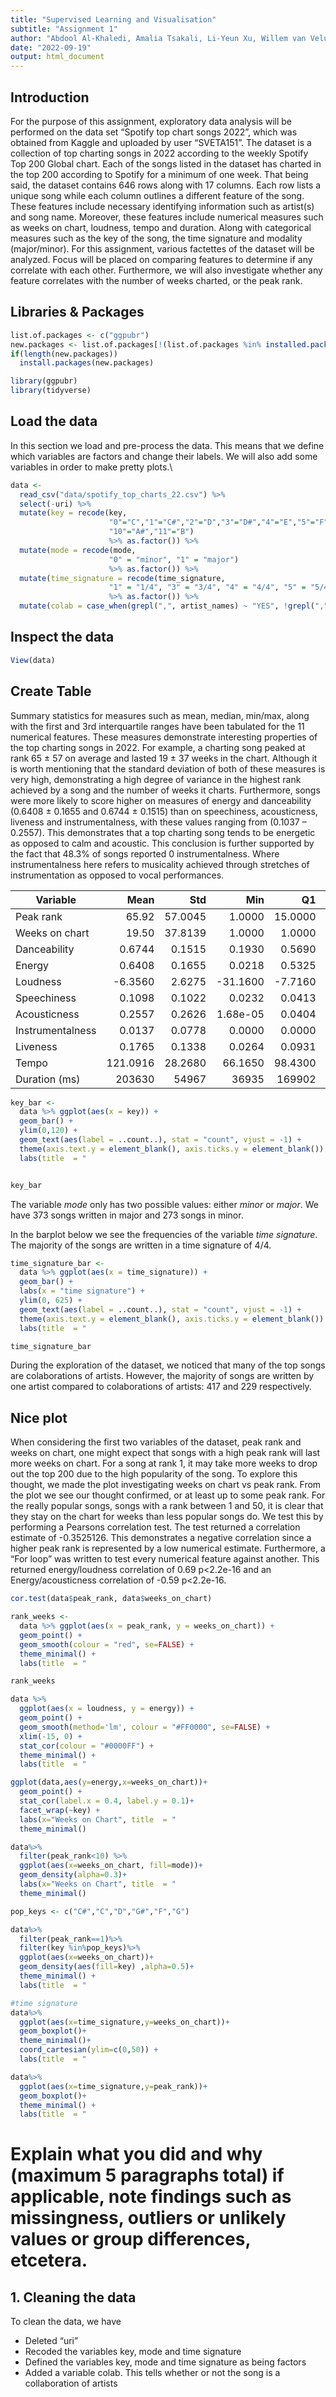 ```yaml
---
title: "Supervised Learning and Visualisation"
subtitle: "Assignment 1"
author: "Abdool Al-Khaledi, Amalia Tsakali, Li-Yeun Xu, Willem van Veluw"
date: "2022-09-19"
output: html_document
---
```


## Introduction
For the purpose of this assignment, exploratory data analysis will be performed on the data set “Spotify top chart songs 2022”, which was obtained from Kaggle and uploaded by user “SVETA151”. The dataset is a collection of top charting songs in 2022 according to the weekly Spotify Top 200 Global chart. Each of the songs listed in the dataset has charted in the top 200 according to Spotify for a minimum of one week. That being said, the dataset contains 646 rows along with 17 columns. Each row lists a unique song while each column outlines a different feature of the song. These features include necessary identifying information such as artist(s) and song name. Moreover, these features include numerical measures such as weeks on chart, loudness, tempo and duration. Along with categorical measures such as the key of the song, the time signature and modality (major/minor). For this assignment, various factettes of the dataset will be analyzed. Focus will be placed on comparing features to determine if any correlate with each other. Furthermore, we will also investigate whether any feature correlates with the number of weeks charted, or the peak rank.

## Libraries & Packages

```r
list.of.packages <- c("ggpubr")
new.packages <- list.of.packages[!(list.of.packages %in% installed.packages()[,"Package"])]
if(length(new.packages)) 
  install.packages(new.packages)

library(ggpubr)
library(tidyverse)
```

## Load the data
In this section we load and pre-process the data. This means that we define which variables are factors and change their labels. We will also add some variables in order to make pretty plots.\\

```r
data <- 
  read_csv("data/spotify_top_charts_22.csv") %>% 
  select(-uri) %>% 
  mutate(key = recode(key, 
                      "0"="C","1"="C#","2"="D","3"="D#","4"="E","5"="F","6"="F#","7"="G","8"="G#","9"="A",
                      "10"="A#","11"="B") 
                      %>% as.factor()) %>% 
  mutate(mode = recode(mode, 
                      "0" = "minor", "1" = "major") 
                      %>% as.factor()) %>% 
  mutate(time_signature = recode(time_signature, 
                      "1" = "1/4", "3" = "3/4", "4" = "4/4", "5" = "5/4") 
                      %>% as.factor()) %>% 
  mutate(colab = case_when(grepl(",", artist_names) ~ "YES", !grepl(",", artist_names) ~ "NO") %>% as.factor())

```


## Inspect the data
```r
View(data)
```

## Create Table
Summary statistics for measures such as mean, median, min/max, along with the first and 3rd interquartile ranges have been tabulated for the 11 numerical features. These measures demonstrate interesting properties of the top charting songs in 2022. For example, a charting song peaked at rank 65 ± 57 on average and lasted 19 ± 37 weeks in the chart. Although it is worth mentioning that the standard deviation of both of these measures is very high, demonstrating a high degree of variance in the highest rank achieved by a song and the number of weeks it charts.   Furthermore, songs were more likely to score higher on measures of energy and danceability (0.6408 ± 0.1655 and 0.6744 ± 0.1515) than on speechiness, acousticness, liveness and instrumentalness, with these values ranging from (0.1037 – 0.2557). This demonstrates that a top charting song tends to be energetic as opposed to calm and acoustic. This conclusion is further supported by the fact that 48.3% of songs reported 0 instrumentalness. Where instrumentalness here refers to musicality achieved through stretches of instrumentation as opposed to vocal performances.


| Variable         | Mean     | Std      | Min      | Q1      | Median   | Q3       | Max      |
| ---------------- | -------: | -------: | -------: | ------: | -------: | -------: | ------:  |
| Peak rank        | 65.92    | 57.0045  | 1.0000   | 15.0000 | 51.5000  | 108.7500 | 200.0000 |
| Weeks on chart   | 19.50    | 37.8139  | 1.0000   | 1.0000  | 5.0000   | 19.7500  | 269.0000 |
| Danceability     | 0.6744   | 0.1515   | 0.1930   | 0.5690  | 0.6744   | 0.7907   | 0.9850   |
| Energy           | 0.6408   | 0.1655   | 0.0218   | 0.5325  | 0.6520   | 0.7690   | 0.9720   |
| Loudness         | -6.3560  | 2.6275   | -31.1600 | -7.7160 | -6.3560  | -4.5960  | -0.5140  |
| Speechiness      | 0.1098   | 0.1022   | 0.0232   | 0.0413  | 0.0635   | 0.1358   | 0.6110   |
| Acousticness     | 0.2557   | 0.2626   | 1.68e-05 | 0.0404  | 0.1555   | 0.4245   | 0.9690   |
| Instrumentalness | 0.0137   | 0.0778   | 0.0000   | 0.0000  | 1.5e-06  | 1.e-4    | 0.9080   |
| Liveness         | 0.1765   | 0.1338   | 0.0264   | 0.0931  | 0.1200   | 0.2318   | 0.9680   |
| Tempo            | 121.0916 | 28.2680  | 66.1650  | 98.4300 | 119.9700 | 139.9700 | 205.8600 |
| Duration (ms)    | 203630   | 54967    | 36935    | 169902  | 196389   | 229214   | 613027   |


```r
key_bar <- 
  data %>% ggplot(aes(x = key)) +
  geom_bar() +
  ylim(0,120) +
  geom_text(aes(label = ..count..), stat = "count", vjust = -1) +
  theme(axis.text.y = element_blank(), axis.ticks.y = element_blank()) +
  labs(title  = "                                                            Figure 1")


key_bar
```
  
The variable *mode* only has two possible values: either *minor* or *major*. We have 373 songs written in major and 273 songs in minor.  

In the barplot below we see the frequencies of the variable *time signature*. The majority of the songs are written in a time signature of 4/4.


```r
time_signature_bar <-
  data %>% ggplot(aes(x = time_signature)) +
  geom_bar() +
  labs(x = "time signature") +
  ylim(0, 625) +
  geom_text(aes(label = ..count..), stat = "count", vjust = -1) +
  theme(axis.text.y = element_blank(), axis.ticks.y = element_blank()) +
  labs(title  = "                                                            Figure 2")

time_signature_bar
```
  
During the exploration of the dataset, we noticed that many of the top songs are colaborations of artists. However, the majority of songs are written by one artist compared to colaborations of artists: 417 and 229 respectively.


## Nice plot
When considering the first two variables of the dataset, peak rank and weeks on chart, one might expect that songs with a high peak rank will last more weeks on chart.
For a song at rank 1, it may take more weeks to drop out the top 200 due to the high popularity of the song. To explore this thought, we made the plot investigating weeks on chart vs peak rank.  From the plot we see our thought confirmed, or at least up to some peak rank. For the really popular songs, songs with a rank between 1 and 50, it is clear that they stay on the chart for weeks than less popular songs do. We test this by performing a Pearsons correlation test. The test returned a correlation estimate of -0.3525126. This demonstrates a negative correlation since a higher peak rank is represented by a low numerical estimate. Furthermore, a “For loop” was written to test every numerical feature against another. This returned energy/loudness correlation of 0.69 p<2.2e-16 and an Energy/acousticness correlation of -0.59 p<2.2e-16.

```r
cor.test(data$peak_rank, data$weeks_on_chart)
```


```r
rank_weeks <-
  data %>% ggplot(aes(x = peak_rank, y = weeks_on_chart)) +
  geom_point() +
  geom_smooth(colour = "red", se=FALSE) +
  theme_minimal() +
  labs(title  = "                                                       Figure 3")

rank_weeks
```

```r
data %>% 
  ggplot(aes(x = loudness, y = energy)) +
  geom_point() +
  geom_smooth(method='lm', colour = "#FF0000", se=FALSE) +
  xlim(-15, 0) +
  stat_cor(colour = "#0000FF") +
  theme_minimal() +
  labs(title  = "                                                       Figure 4")
```

```r
ggplot(data,aes(y=energy,x=weeks_on_chart))+
  geom_point() +
  stat_cor(label.x = 0.4, label.y = 0.1)+
  facet_wrap(~key) +
  labs(x="Weeks on Chart", title  = "                                                       Figure 5") + 
  theme_minimal()
```

```r
data%>%
  filter(peak_rank<10) %>% 
  ggplot(aes(x=weeks_on_chart, fill=mode))+
  geom_density(alpha=0.3)+
  labs(x="Weeks on Chart", title  = "                                                   Figure 6") + 
  theme_minimal()
```

```r
pop_keys <- c("C#","C","D","G#","F","G")

data%>% 
  filter(peak_rank==1)%>% 
  filter(key %in%pop_keys)%>%
  ggplot(aes(x=weeks_on_chart))+
  geom_density(aes(fill=key) ,alpha=0.5)+
  theme_minimal() +
  labs(title  = "                                                      Figure 7")
```

```r
#time signature
data%>%
  ggplot(aes(x=time_signature,y=weeks_on_chart))+
  geom_boxplot()+
  theme_minimal()+
  coord_cartesian(ylim=c(0,50)) +
  labs(title  = "                                                      Figure 8")
```

```r
data%>%
  ggplot(aes(x=time_signature,y=peak_rank))+
  geom_boxplot()+
  theme_minimal() +
  labs(title  = "                                                       Figure 9")
```


# Explain what you did and why (maximum 5 paragraphs total) if applicable, note findings such as missingness, outliers or unlikely values or group differences, etcetera.

## 1. Cleaning the data
To clean the data, we have

- Deleted "uri"
- Recoded the variables key, mode and time signature
- Defined the variables key, mode and time signature as being factors
- Added a variable colab. This tells whether or not the song is a collaboration of artists





